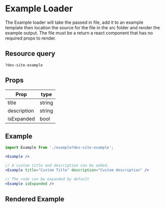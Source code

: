 
# Example Loader

The Example loader will take the passed in file, add it to an example template then location the source for the file in the src folder and render the example output.
The file must be a return a react component that has no required props to render.

## Resource query

`?dev-site-example`

## Props

Prop | type
--- | ---
title | string
description | string
isExpanded | bool

## Example

```jsx
import Example from './example?dev-site-example';

<Example />

// A custom title and description can be added.
<Example title="Custom Title" description="Custom description" />

// The code can be expanded by default
<Example isExpanded />
```

## Rendered Example

<Example />
